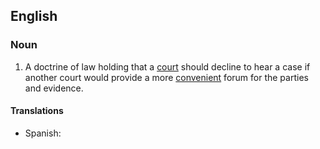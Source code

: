 ==English==

===Noun===
{{en-noun|sg=[[forum]] [[non]] [[conveniens]]|-}}

# {{legal}} A doctrine of law holding that a [[court]] should decline to hear a case if another court would provide a more [[convenient]] forum for the parties and evidence.

====Translations====
*Spanish: {{t|es|derecho del tribunal de rehusar jurisdicción|m}}